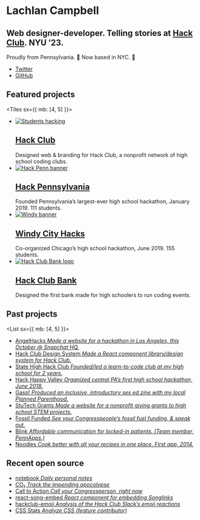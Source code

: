 
<Banner>

<Construction />

# Lachlan Campbell

## Web designer-developer. Telling stories at [Hack Club](https://hackclub.com). NYU ’23.

Proudly from Pennsylvania.&nbsp;🌲
Now based in NYC.&nbsp;🗽

- [Twitter](https://twitter.com/lachlanjc)
- [GitHub](https://github.com/lachlanjc)

</Banner>

## Featured projects

<Tiles sx={{ mb: [4, 5] }}>

- [![Students hacking](https://hackclub.com/social-photo_2.jpg)][hack club]
  ## [Hack Club][]
  Designed web & branding for Hack Club, a nonprofit network of high school coding clubs.
- [![Hack Penn banner](https://nyu.lachlanjc.me/projects/hackpenn.png)][hack pennsylvania]
  ## [Hack Pennsylvania][]
  Founded Pennsylvania’s largest-ever high school hackathon, January 2019. 111 students.
- [![Windy banner](https://windyhacks.com/card_1.png)][windy city hacks]
  ## [Windy City Hacks][]
  Co-organized Chicago’s high school hackathon, June 2019. 155 students.
- [![Hack Club Bank logo](https://hackclub.com/cards/bank_one.png)][hack club bank]
  ## [Hack Club Bank][]
  Designed the first bank made for high schoolers to run coding events.

[hack club]: https://hackclub.com/
[hack club bank]: https://hackclub.com/bank/
[hack pennsylvania]: https://hackpenn.com
[windy city hacks]: https://windycityhacks.com

</Tiles>

## Past projects

<List sx={{ mb: [4, 5] }}>

- [AngelHacks *Made a website for a hackathon in Los Angeles, this October @ Snapchat HQ.*](https://angelhacks.org)
- [Hack Club Design System *Made a React component library/design system for Hack Club.*](https://design.hackclub.com)
- [State High Hack Club *Founded/led a learn-to-code club at my high school for 2 years.*](https://statehigh.hackclub.com)
- [Hack Happy Valley *Organized central PA’s first high school hackathon, June 2018.*](https://hackhappyvalley.com)
- [Gasp! *Produced an inclusive, introductory sex ed zine with my local Planned Parenthood.*](https://gasp.now.sh)
- [StuTech Grants *Made a website for a nonprofit giving grants to high school STEM projects.*](https://grants.stutech.org)
- [Fossil Funded *See your Congresspeople’s fossil fuel funding, & speak out.*](https://lachlanjc.me/fossilfunded)
- [Blink *Affordable communication for locked-in patients. (Team member, PennApps.)*](https://blink.care)
- [Noodles *Cook better with all your recipes in one place. First app, 2014.*](https://getnoodl.es)

</List>

## Recent open source

<List>

- [notebook *Daily personal notes*](https://notebook.lachlanjc.me)
- [CO₂ *Track the impending apocolypse*](https://co2.now.sh)
- [Call to Action *Call your Congressperson, right now*](https://congress.now.sh)
- [react-song-embed *React component for embedding Songlinks*](https://lachlanjc.me/react-song-embed)
- [hackclub-emoji *Analysis of the Hack Club Slack’s emoji reactions*](https://hackclub-emoji.now.sh)
- [CSS Stats *Analyze CSS (feature contributor)*](https://cssstats.com/)

</List>
